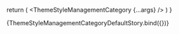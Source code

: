
<Meta 
  title='ThemeStyleManagementCategory' 
  component={ThemeStyleManagementCategory}
/>

<ArgsTable of={ThemeStyleManagementCategory}/>

  return (
    <ThemeStyleManagementCategory {...args} />
  )
}

<Canvas>
  <Story name='Default' args={{
    label: 'Typography',
    styles: {
      'typography/body/regular': {
        'id': 'S:1234',
      },
      'typography/body/bold': {
        'id': 'S:1235',
        'name': 'body/bold',
      },
    }
  }}>
    {ThemeStyleManagementCategoryDefaultStory.bind({})}
  </Story>
</Canvas>

